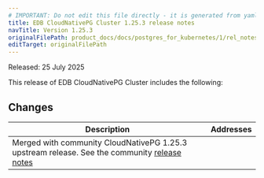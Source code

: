 ```yaml
---
# IMPORTANT: Do not edit this file directly - it is generated from yaml source.
title: EDB CloudNativePG Cluster 1.25.3 release notes
navTitle: Version 1.25.3
originalFilePath: product_docs/docs/postgres_for_kubernetes/1/rel_notes/src/1.25.3_rel_notes.yml
editTarget: originalFilePath
---
```


Released: 25 July 2025

This release of EDB CloudNativePG Cluster includes the following:

## Changes

<table class="table w-100"><thead><tr><th>Description</th><th width="10%">Addresses</th></tr></thead><tbody>
<tr><td>Merged with community CloudNativePG 1.25.3 upstream release. 
See the community <a href="https://cloudnative-pg.io/documentation/1.25/release_notes/v1.25/">release notes</a>
</td><td></td></tr>
</tbody></table>


